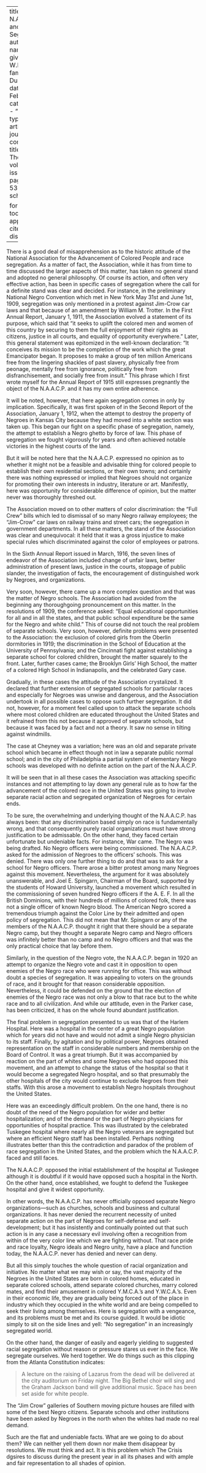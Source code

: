 
---
title: 'The N.A.A.C.P. and Race Segregation'
author:
  - name:
      given: W.E.B.
      family: Du Bois
date: Feb. 1934
categories: 
  - ""
citation: 
  type: article-journal
  container-title: The Crisis
  volume: 41
  issue: 2
  page: 52-53
google-scholar: true

format:
  html:
    toc: false
    appendix-cite-as: display
---



There is a good deal of misapprehension as to the historic attitude of the National Association for the Advancement of Colored People and race segregation. As a matter of fact, the Association, while it has from time to time discussed the larger aspects of this matter, has taken no general stand and adopted no general philosophy. Of course its action, and often very effective action, has been in specific cases of segregation where the call for a definite stand was clear and decided. For instance, in the preliminary National Negro Convention which met in New York May 31st and June 1st, 1909, segregation was only mentioned in a protest against Jim-Crow car laws and that because of an amendment by William M. Trotter. In the First Annual Report, January 1, 1911, the Association evolved a statement of its purpose, which said that "it seeks to uplift the colored men and women of this country by securing to them the full enjoyment of their rights as citizens, justice in all courts, and equality of opportunity everywhere." Later, this general statement was epitomized in the well-known declaration: "It conceives its mission to be the completion of the work which the great Emancipator began. It proposes to make a group of ten million Americans free from the lingering shackles of past slavery, physically free from peonage, mentally free from ignorance, politically free from disfranchisement, and socially free from insult." This phrase which I first wrote myself for the Annual Report of 1915 still expresses pregnantly the object of the N.A.A.C.P. and it has my own entire adherence.

It will be noted, however, that here again segregation comes in only by implication. Specifically, it was first spoken of in the Second Report of the Association, January 1, 1912, when the attempt to destroy the property of Negroes in Kansas City because they had moved into a white section was taken up. This began our fight on a specific phase of segregation, namely, the attempt to establish a Negro ghetto by force of law. This phase of segregation we fought vigorously for years and often achieved notable victories in the highest courts of the land.

But it will be noted here that the N.A.A.C.P. expressed no opinion as to whether it might not be a feasible and advisable thing for colored people to establish their own residential sections, or their own towns; and certainly there was nothing expressed or implied that Negroes should not organize for promoting their own interests in industry, literature or art. Manifestly, here was opportunity for considerable difference of opinion, but the matter never was thoroughly threshed out.

The Association moved on to other matters of color discrimination: the "Full Crew" bills which led to dismissal of so many Negro railway employees; the "Jim-Crow" car laws on railway trains and street cars; the segregation in government departments. In all these matters, the stand of the Association was clear and unequivocal: it held that it was a gross injustice to make special rules which discriminated against the color of employees or patrons.

In the Sixth Annual Report issued in March, 1916, the seven lines of endeavor of the Association included change of unfair laws, better administration of present laws, justice in the courts, stoppage of public slander, the investigation of facts, the encouragement of distinguished work by Negroes, and organizations.

Very soon, however, there came up a more complex question and that was the matter of Negro schools. The Association had avoided from the beginning any thoroughgoing pronouncement on this matter. In the resolutions of 1909, the conference asked: "Equal educational opportunities for all and in all the states, and that public school expenditure be the same for the Negro and white child." This of course did not touch the real problem of separate schools. Very soon, however, definite problems were presented to the Association: the exclusion of colored girls from the Oberlin dormitories in 1919; the discrimination in the School of Education at the University of Pennsylvania; and the Cincinnati fight against establishing a separate school for colored children, brought the matter squarely to the front. Later, further cases came; the Brooklyn Girls' High School, the matter of a colored High School in Indianapolis, and the celebrated Gary case.

Gradually, in these cases the attitude of the Association crystalized. It declared that further extension of segregated schools for particular races and especially for Negroes was unwise and dangerous, and the Association undertook in all possible cases to oppose such further segregation. It did not, however, for a moment feel called upon to attack the separate schools where most colored children are educated throughout the United States and it refrained from this not because it approved of separate schools, but because it was faced by a fact and not a theory. It saw no sense in tilting against windmills.

The case at Cheyney was a variation; here was an old and separate private school which became in effect though not in law a separate public normal school; and in the city of Philadelphia a partial system of elementary Negro schools was developed with no definite action on the part of the N.A.A.C.P.

It will be seen that in all these cases the Association was attacking specific instances and not attempting to lay down any general rule as to how far the advancement of the colored race in the United States was going to involve separate racial action and segregated organization of Negroes for certain ends.

To be sure, the overwhelming and underlying thought of the N.A.A.C.P. has always been: that any discrimination based simply on race is fundamentally wrong, and that consequently purely racial organizations must have strong justification to be admissable. On the other hand, they faced certain unfortunate but undeniable facts. For instance, War came. The Negro was being drafted. No Negro officers were being commissioned. The N.A.A.C.P. asked for the admission of Negroes to the officers' schools. This was denied. There was only one further thing to do and that was to ask for a school for Negro officers. There arose a bitter protest among many Negroes against this movement. Nevertheless, the argument for it was absolutely unanswerable, and Joel E. Spingarn, Chairman of the Board, supported by the students of Howard University, launched a movement which resulted in the commissioning of seven hundred Negro officers if the A. E. F. In all the British Dominions, with their hundreds of millions of colored folk, there was not a single officer of known Negro blood. The American Negro scored a tremendous triumph against the Color Line by their admitted and open policy of segregation. This did not mean that Mr. Spingarn or any of the members of the N.A.A.C.P. thought it right that there should be a separate Negro camp, but they thought a separate Negro camp and Negro officers was infinitely better than no camp and no Negro officers and that was the only practical choice that lay before them.

Similarly, in the question of the Negro vote, the N.A.A.C.P. began in 1920 an attempt to organize the Negro vote and cast it in opposition to open enemies of the Negro race who were running for office. This was without doubt a species of segregation. It was appealing to voters on the grounds of race, and it brought for that reason considerable opposition. Nevertheless, it could be defended on the ground that the election of enemies of the Negro race was not only a blow to that race but to the white race and to all civilization. And while our attitude, even in the Parker case, has been criticized, it has on the whole found abundant justification.

The final problem in segregation presented to us was that of the Harlem Hospital. Here was a hospital in the center of a great Negro population which for years did not have and would not admit a single Negro physician to its staff. Finally, by agitation and by political power, Negroes obtained representation on the staff in considerable numbers and membership on the Board of Control. It was a great triumph. But it was accompanied by reaction on the part of whites and some Negroes who had opposed this movement, and an attempt to change the status of the hospital so that it would become a segregated Negro hospital, and so that presumably the other hospitals of the city would continue to exclude Negroes from their staffs. With this arose a movement to establish Negro hospitals throughout the United States.

Here was an exceedingly difficult problem. On the one hand, there is no doubt of the need of the Negro population for wider and better hospitalization; and of the demand or the part of Negro physicians for opportunities of hospital practice. This was illustrated by the celebrated Tuskegee hospital where nearly all the Negro veterans are segregated but where an efficient Negro staff has been installed. Perhaps nothing illustrates better than this the contradiction and paradox of the problem of race segregation in the United States, and the problem which the N.A.A.C.P. faced and still faces.

The N.A.A.C.P. opposed the initial establishment of the hospital at Tuskegee although it is doubtful if it would have opposed such a hospital in the North. On the other hand, once established, we fought to defend the Tuskegee hospital and give it widest opportunity.

In other words, the N.A.A.C.P. has never officially opposed separate Negro organizations---such as churches, schools and business and cultural organizations. It has never denied the recurrent necessity of united separate action on the part of Negroes for self-defense and self-development; but it has insistently and continually pointed out that such action is in any case a necessary evil involving often a recognition from within of the very color line which we are fighting without. That race pride and race loyalty, Negro ideals and Negro unity, have a place and function today, the N.A.A.C.P. never has denied and never can deny.

But all this simply touches the whole question of racial organization and initiative. No matter what we may wish or say, the vast majority of the Negroes in the United States are born in colored homes, educated in separate colored schools, attend separate colored churches, marry colored mates, and find their amusement in colored Y.M.C.A.'s and Y.W.C.A.'s. Even in their economic life, they are gradually being forced out of the place in industry which they occupied in the white world and are being compelled to seek their living among themselves. Here is segregation with a vengeance, and its problems must be met and its course guided. It would be idiotic simply to sit on the side lines and yell: "No segregation" in an increasingly segregated world.

On the other hand, the danger of easily and eagerly yielding to suggested racial segregation without reason or pressure stares us ever in the face. We segregate ourselves. We herd together. We do things such as this clipping from the Atlanta Constitution indicates:

> A lecture on the raising of Lazarus from the dead will be delivered at the city auditorium on Friday night. The Big Bethel choir will sing and the Graham Jackson band will give additional music. Space has been set aside for white people.

The "Jim Crow" galleries of Southern moving picture houses are filled with some of the best Negro citizens. Separate schools and other institutions have been asked by Negroes in the north when the whites had made no real demand.

Such are the flat and undeniable facts. What are we going to do about them? We can neither yell them down nor make them disappear by resolutions. We must think and act. It is this problem which The Crisis dgsires to discuss during the present year in all its phases and with ample and fair representation to all shades of opinion.
